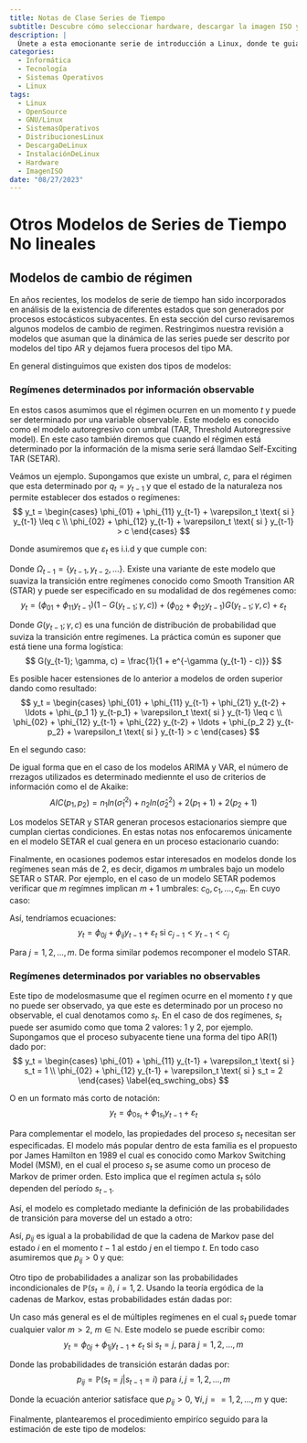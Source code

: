 ```yaml
---
title: Notas de Clase Series de Tiempo
subtitle: Descubre cómo seleccionar hardware, descargar la imagen ISO y preparar los medios de instalación. Exploraremos opciones para probar o instalar Linux en tu equipo.
description: |
  Únete a esta emocionante serie de introducción a Linux, donde te guiaré a través de los pasos para descargar e instalar GNU/Linux en tu equipo. Aprenderás a seleccionar el hardware adecuado, descargar la imagen ISO de tu distribución preferida y preparar los medios de instalación. Además, exploraremos diferentes opciones para probar o instalar Linux. ¡Embárcate en esta aventura y descubre el poder de GNU/Linux!
categories:
  - Informática
  - Tecnología
  - Sistemas Operativos
  - Linux
tags:
  - Linux
  - OpenSource
  - GNU/Linux
  - SistemasOperativos
  - DistribucionesLinux
  - DescargaDeLinux
  - InstalaciónDeLinux
  - Hardware
  - ImagenISO
date: "08/27/2023"
---
```


# Otros Modelos de Series de Tiempo No lineales


## Modelos de cambio de régimen

En años recientes, los modelos de serie de tiempo han sido incorporados en análisis de la existencia de diferentes estados que son generados por procesos estocásticos subyacentes. En esta sección del curso revisaremos algunos modelos de cambio de regimen. Restringimos nuestra revisión a modelos que asuman que la dinámica de las series puede ser descrito por modelos del tipo AR y dejamos fuera procesos del tipo MA.

En general distinguimos que existen dos tipos de modelos:
\begin{enumerate}
    \item Modelos caracterizados por una variable observable, por lo que tenemos certeza de los régimanes en cada uno de los momentos.
    
    \item Modelos en los que el régimen no puede ser observado por una variable, pero si conocemos el proceso estocástico subyacente. 
\end{enumerate}

### Regímenes determinados por información observable

En estos casos asumimos que el régimen ocurren en un momento $t$ y puede ser determinado por una variable observable. Este modelo es conocido como el modelo autoregresivo con umbral (TAR, Threshold Autoregressive model). En este caso también diremos que cuando el régimen está determinado por la información de la misma serie será llamdao Self-Exciting TAR (SETAR).

Veámos un ejemplo. Supongamos que existe un umbral, $c$, para el régimen que esta determinado por $q_t = y_{t-1}$ y que el estado de la naturaleza nos permite establecer dos estados o regímenes:
$$
    y_t = 
    \begin{cases}
        \phi_{01} + \phi_{11} y_{t-1} + \varepsilon_t \text{ si } y_{t-1} \leq c \\
        \phi_{02} + \phi_{12} y_{t-1} + \varepsilon_t \text{ si } y_{t-1} > c 
    \end{cases}
$$

Donde asumiremos que $\varepsilon_t$ es i.i.d y que cumple con:
\begin{equation*}
    \mathbb{E}[\varepsilon_t | \Omega_{t-1}] = 0
\end{equation*}

Donde $\Omega_{t-1} = \{ y_{t-1}, y_{t-2}, \ldots \}$. Existe una variante de este modelo que suaviza la transición entre regímenes conocido como Smooth Transition AR (STAR) y puede ser especificado en su modalidad de dos regémenes como:
$$
    y_t = (\phi_{01} + \phi_{11} y_{t-1}) (1 - G(y_{t-1}; \gamma, c)) + (\phi_{02} + \phi_{12} y_{t-1}) G(y_{t-1}; \gamma, c) + \varepsilon_t
$$

Donde $G(y_{t-1}; \gamma, c)$ es una función de distribución de probabilidad que suviza la transición entre regímenes. La práctica común es suponer que está tiene una forma logística:
$$
    G(y_{t-1}; \gamma, c) = \frac{1}{1 + e^{-\gamma (y_{t-1} - c)}}
$$

Es posible hacer estensiones de lo anterior a modelos de orden superior dando como resultado:
$$
    y_t = 
    \begin{cases}
        \phi_{01} + \phi_{11} y_{t-1} + \phi_{21} y_{t-2} + \ldots + \phi_{p_1 1} y_{t-p_1} + \varepsilon_t \text{ si } y_{t-1} \leq c \\
        \phi_{02} + \phi_{12} y_{t-1} + \phi_{22} y_{t-2} + \ldots + \phi_{p_2 2} y_{t-p_2} + \varepsilon_t \text{ si } y_{t-1} > c 
    \end{cases}
$$

En el segundo caso:
\begin{eqnarray*}
    y_t & = & (\phi_{01} + \phi_{11} y_{t-1} + \phi_{21} y_{t-2} + \ldots + \phi_{p_1 1} y_{t-p_1}) (1 - G(y_{t-1}; \gamma, c)) \\
    &  & + (\phi_{02} + \phi_{12} y_{t-1} + \phi_{22} y_{t-2} + \ldots + \phi_{p_2 2} y_{t-p_2}) G(y_{t-1}; \gamma, c) \\
    &  & + \varepsilon_t
\end{eqnarray*}

De igual forma que en el caso de los modelos ARIMA y VAR, el número de rrezagos utilizados es determinado mediennte el uso de criterios de información como el de Akaike:
$$
    AIC(p_1, p_2) = n_1 ln(\hat{\sigma}^2_1) + n_2 ln(\hat{\sigma}^2_2) + 2(p_1 + 1) + 2(p_2 + 1)
$$

Los modelos SETAR y STAR generan procesos estacionarios siempre que cumplan ciertas condiciones. En estas notas nos enfocaremos únicamente en el modelo SETAR el cual genera en un proceso estacionario cuando:
\begin{enumerate}
    \item $\phi_{11} < 1$, $\phi_{12} < 1$, $\phi_{11} \cdot \phi_{12} < 1$
    
    \item $\phi_{11} = 1$, $\phi_{12} < 1$, $\phi_{01} > 0$
    
    \item $\phi_{11} < 1$, $\phi_{12} = 1$, $\phi_{02} < 0$
    
    \item $\phi_{11} = 1$, $\phi_{12} = 1$, $\phi_{02} < 0 < \phi_{01}$
    
    \item $\phi_{11} \cdot \phi_{12} = 1$, $\phi_{11} < 0$, $\phi_{02} + \phi_{12} \cdot \phi_{01} > 0$
\end{enumerate}

Finalmente, en ocasiones podemos estar interesados en modelos donde los regímenes sean más de 2, es decir, digamos $m$ umbrales bajo un modelo SETAR o STAR. Por ejemplo, en el caso de un modelo SETAR podemos verificar que $m$ regímnes implican $m + 1$ umbrales: $c_0, c_1, \ldots, c_m$. En cuyo caso:
\begin{equation*}
    -\infty = c_0 < c_1 < \ldots < c_{m-1} < c_m = \infty
\end{equation*}

Así, tendríamos ecuaciones:
$$
    y_t = \phi_{0j} + \phi_{ij} y_{t-1} + \varepsilon_t \text{ si } c_{j-1} < y_{t-1} < c_j
$$

Para $j = 1, 2, \ldots, m$. De forma similar podemos recomponer el modelo STAR.

### Regímenes determinados por variables no observables

Este tipo de modelosmasume que el regímen ocurre en el momento $t$ y que no puede ser observado, ya que este es determinado por un proceso no observable, el cual denotamos como $s_t$. En el caso de dos regímenes, $s_t$ puede ser asumido como que toma 2 valores: 1 y 2, por ejemplo. Supongamos que el proceso subyacente tiene una forma del tipo AR(1) dado por:
$$
    y_t = 
    \begin{cases}
        \phi_{01} + \phi_{11} y_{t-1} + \varepsilon_t \text{ si } s_t = 1 \\
        \phi_{02} + \phi_{12} y_{t-1} + \varepsilon_t \text{ si } s_t = 2
    \end{cases}
    \label{eq_swching_obs}
$$

O en un formato más corto de notación:
$$
    y_t = \phi_{0 s_t} + \phi_{1 s_t} y_{t-1} + \varepsilon_t
$$

Para complementar el modelo, las propiedades del proceso $s_t$ necesitan ser especificadas. El modelo más popular dentro de esta familia es el propuesto por James Hamilton en 1989 el cual es conocido como Markov Switching Model (MSM), en el cual el proceso $s_t$ se asume como un proceso de Markov de primer orden. Esto implica que el regímen actula $s_t$ sólo dependen del período $s_{t-1}$. 

Así, el modelo es completado mediante la definición de las probabilidades de transición para moverse del un estado a otro:
\begin{eqnarray*}
    \mathbb{P}(s_t = 1 | s_{t-1} = 1) & = & p_{11} \\
    \mathbb{P}(s_t = 2 | s_{t-1} = 1) & = & p_{12} \\
    \mathbb{P}(s_t = 1 | s_{t-1} = 2) & = & p_{21} \\
    \mathbb{P}(s_t = 2 | s_{t-1} = 2) & = & p_{22} 
\end{eqnarray*}

Así, $p_{ij}$ es igual a la probabilidad de que la cadena de Markov pase del estado $i$ en el momento $t-1$ al estdo $j$ en el tiempo $t$. En todo caso asumiremos que $p_{ij} > 0$ y que:
\begin{eqnarray*}
    p_{11} + p_{12} = 1 \\
    p_{21} + p_{22} = 1 
\end{eqnarray*}

Otro tipo de probabilidades a analizar son las probabilidades incondicionales de $\mathbb{P}(s_t = i)$, $i = 1, 2$. Usando la teoría ergódica de la cadenas de Markov, estas probabilidades están dadas por:
\begin{eqnarray*}
    \mathbb{P}(s_t = 1) & = & \frac{1 - p_{22}}{2 - p_{11} - p_{22}} \\ 
    \mathbb{P}(s_t = 2) & = & \frac{1 - p_{11}}{2 - p_{11} - p_{22}}
\end{eqnarray*}

Un caso más general es el de múltiples regímenes en el cual $s_t$ puede tomar cualquier valor $m > 2$, $m \in \mathbb{N}$. Este modelo se puede escribir como:
$$
    y_t = \phi_{0j} + \phi_{1j} y_{t-1} + \varepsilon_t \text{ si } s_t = j \text{, para } j = 1, 2, \ldots, m
$$

Donde las probabilidades de transición estarán dadas por:
$$
    p_{ij} = \mathbb{P}(s_t = j | s_{t-1} = i) \text{ para } i , j = 1, 2, \ldots, m
$$

Donde la ecuación anterior satisface que $p_{ij} > 0$, $\forall i, j = = 1, 2, \ldots, m$ y que:
\begin{equation*}
    \sum_{j=1}^m p_{ij} = 1 \text{ para } i = 1, 2, \ldots, m
\end{equation*}

Finalmente, plantearemos el procedimiento empiríco seguido para la estimación de este tipo de modelos:
\begin{enumerate}
    \item Estimar un proceso AR(p)
    
    \item Probar una hipótesis nula de no linealidad de acurdo con alguno de los modelos SERAR, STAR o MSM
    
    \item Estimar lo parámetros
    
    \item Evluar los resultados del modelo
    
    \item Ajustar, en su caso, la estimación o modelo
    
    \item Pronósticar o realizar análisis impluso-respuesta
\end{enumerate}
